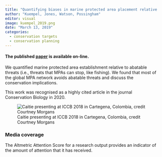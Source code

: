 ```yaml
---
title: "Quantifying biases in marine protected area placement relative to abatable threats"
author: "Kuempel, Jones, Watson, Possingham"
editor: visual
image: kuempel_2019.png
date: "March 13, 2019"
categories:
  - conservation targets
  - conservation planning
---
```


#### The published [paper](https://conbio.onlinelibrary.wiley.com/doi/full/10.1111/cobi.13340) is available on-line.

We quantified marine protected area establishment relative to abatable threats (i.e., threats that MPAs can stop, like fishing). We found that most of the global MPA network avoids abatable threats and discuss the conservation implications.

This work was recognised as a highly cited article in the journal Conservation Biology in 2020.

![Caitie presenting at ICCB 2018 in Cartegena, Colombia, credit Courtney Morgans](kuempel_2019.png)

### Media coverage

The Altmetric Attention Score for a research output provides an indicator of the amount of attention that it has received.

```{=html}
<script type="text/javascript" src="https://d1bxh8uas1mnw7.cloudfront.net/assets/embed.js"></script>
```
::: {.altmetric-embed data-badge-type="medium-donut" data-badge-details="right" data-doi="10.1111/cobi.13340"}
:::
